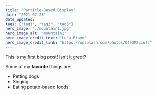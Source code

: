 ```yaml
---
title: "Particle-Based Display"
date: "2021-07-23"
date_updated: 
tags: ["tag1", "tag2", "tag3"]
hero_image: "./mountain1.jpg"
hero_image_alt: "mountain1"
hero_image_credit_text: "Luca Bravo"
hero_image_credit_link: "https://unsplash.com/photos/O453M2Liufs"
---
```


This is my first blog post! Isn't it *great*?

Some of my **favorite** things are:

* Petting dogs
* Singing
* Eating potato-based foods
